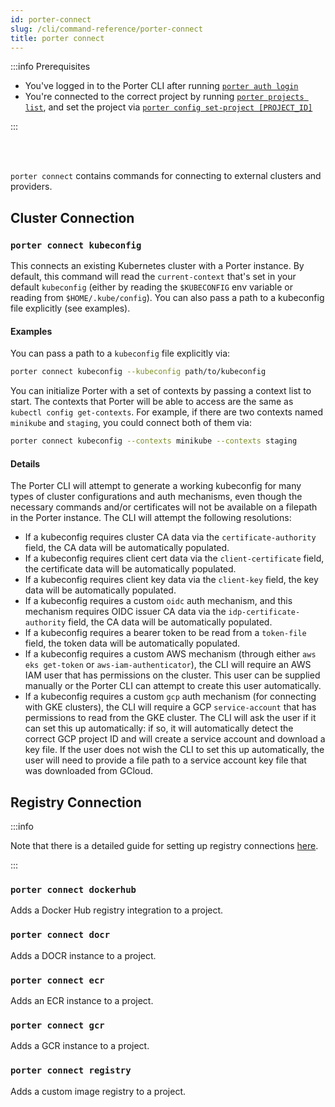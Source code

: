 ```yaml
---
id: porter-connect
slug: /cli/command-reference/porter-connect
title: porter connect
---
```


:::info Prerequisites

- You've logged in to the Porter CLI after running [`porter auth login`](./porter-auth)
- You're connected to the correct project by running [`porter projects list`](./porter-project), and set the project via [`porter config set-project [PROJECT_ID]`](./porter-config)

:::

<br></br>

`porter connect` contains commands for connecting to external clusters and providers.

## Cluster Connection

### `porter connect kubeconfig`

This connects an existing Kubernetes cluster with a Porter instance. By default, this command will read the `current-context` that's set in your default `kubeconfig` (either by reading the `$KUBECONFIG` env variable or reading from `$HOME/.kube/config`). You can also pass a path to a kubeconfig file explicitly (see examples).

#### Examples

You can pass a path to a `kubeconfig` file explicitly via:

```sh
porter connect kubeconfig --kubeconfig path/to/kubeconfig
```

You can initialize Porter with a set of contexts by passing a context list to start. The contexts that Porter will be able to access are the same as `kubectl config get-contexts`. For example, if there are two contexts named `minikube` and `staging`, you could connect both of them via:

```sh
porter connect kubeconfig --contexts minikube --contexts staging
```

#### Details

The Porter CLI will attempt to generate a working kubeconfig for many types of cluster configurations and auth mechanisms, even though the necessary commands and/or certificates will not be available on a filepath in the Porter instance. The CLI will attempt the following resolutions:

- If a kubeconfig requires cluster CA data via the `certificate-authority` field, the CA data will be automatically populated.
- If a kubeconfig requires client cert data via the `client-certificate` field, the certificate data will be automatically populated.
- If a kubeconfig requires client key data via the `client-key` field, the key data will be automatically populated.
- If a kubeconfig requires a custom `oidc` auth mechanism, and this mechanism requires OIDC issuer CA data via the `idp-certificate-authority` field, the CA data will be automatically populated.
- If a kubeconfig requires a bearer token to be read from a `token-file` field, the token data will be automatically populated.
- If a kubeconfig requires a custom AWS mechanism (through either `aws eks get-token` or `aws-iam-authenticator`), the CLI will require an AWS IAM user that has permissions on the cluster. This user can be supplied manually or the Porter CLI can attempt to create this user automatically.
- If a kubeconfig requires a custom `gcp` auth mechanism (for connecting with GKE clusters), the CLI will require a GCP `service-account` that has permissions to read from the GKE cluster. The CLI will ask the user if it can set this up automatically: if so, it will automatically detect the correct GCP project ID and will create a service account and download a key file. If the user does not wish the CLI to set this up automatically, the user will need to provide a file path to a service account key file that was downloaded from GCloud.

## Registry Connection

:::info

Note that there is a detailed guide for setting up registry connections [here](../../deploying-applications/deploying-from-docker-registry/linking-existing-registry).

:::

### `porter connect dockerhub`

Adds a Docker Hub registry integration to a project.

### `porter connect docr`

Adds a DOCR instance to a project.

### `porter connect ecr`

Adds an ECR instance to a project.

### `porter connect gcr`

Adds a GCR instance to a project.

### `porter connect registry`

Adds a custom image registry to a project.

